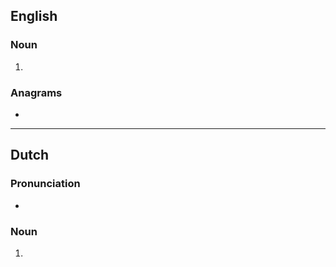 {{also|Oldtimers|old-timers}}
==English==

===Noun===
{{head|en|noun form}}

# {{plural of|en|oldtimer}}

===Anagrams===
* {{anagrams|en|a=deilmorst|timelords}}

----

==Dutch==

===Pronunciation===
* {{audio|nl|Nl-oldtimers.ogg|Audio}}

===Noun===
{{head|nl|noun plural form}}

# {{nl-noun form of|pl|oldtimer}}